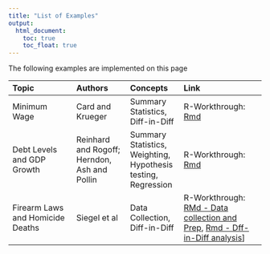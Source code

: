 ```yaml
---
title: "List of Examples"
output:
  html_document:
    toc: true
    toc_float: true
---
```




The following examples are implemented on this page

| Topic | Authors |Concepts | Link |
|:------|:-----|:-----|:--------|
| Minimum Wage | Card and Krueger | Summary Statistics, Diff-in-Diff | R-Workthrough: [Rmd](https://datasquad.github.io/ECLR/Ex/CardKrueger.html) | 
| Debt Levels and GDP Growth | Reinhard and Rogoff; Herndon, Ash and Pollin | Summary Statistics, Weighting, Hypothesis testing, Regression | R-Workthrough: [Rmd](https://datasquad.github.io/ECLR/Ex/RogoffReinhard.html) | 
| Firearm Laws and Homicide Deaths | Siegel et al | Data Collection, Diff-in-Diff | R-Workthrough: [RMd - Data collection and Prep](https://datasquad.github.io/ECLR/Ex/GunPolicyDataMgmt.html), [Rmd - Dff-in-Diff analysis]()]
